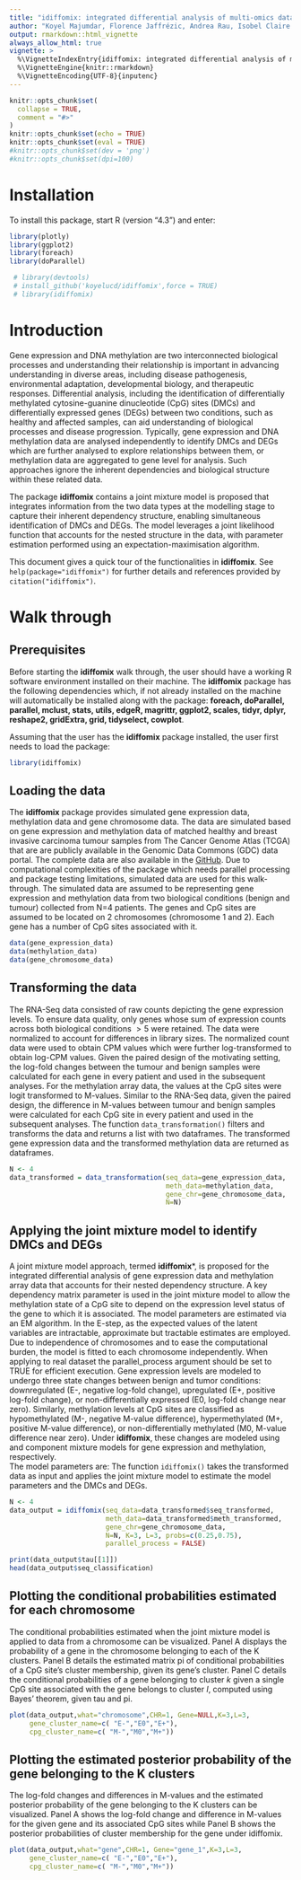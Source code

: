 ```yaml
---
title: "idiffomix: integrated differential analysis of multi-omics data using a joint mixture model"
author: "Koyel Majumdar, Florence Jaffrézic, Andrea Rau, Isobel Claire Gormley, Thomas Brendan Murphy"
output: rmarkdown::html_vignette
always_allow_html: true
vignette: >
  %\VignetteIndexEntry{idiffomix: integrated differential analysis of multi-omics data using a joint mixture model}
  %\VignetteEngine{knitr::rmarkdown}
  %\VignetteEncoding{UTF-8}{inputenc}
---
```


```r
knitr::opts_chunk$set(
  collapse = TRUE,
  comment = "#>"
)
knitr::opts_chunk$set(echo = TRUE)
knitr::opts_chunk$set(eval = TRUE)
#knitr::opts_chunk$set(dev = 'png')
#knitr::opts_chunk$set(dpi=100)
```

# Installation
To install this package, start R (version "4.3") and enter:

```r
library(plotly)
library(ggplot2)
library(foreach)
library(doParallel)

 # library(devtools)
 # install_github('koyelucd/idiffomix',force = TRUE)
 # library(idiffomix)
```

# Introduction

Gene expression and DNA methylation are two interconnected biological processes and understanding their relationship is important in advancing understanding in diverse areas, including disease pathogenesis, environmental adaptation, developmental biology, and therapeutic responses. Differential analysis, including the identification of differentially methylated cytosine-guanine dinucleotide (CpG) sites (DMCs) and differentially expressed genes (DEGs) between two conditions, such as healthy and affected samples, can aid understanding of biological processes and disease progression. Typically, gene expression and DNA methylation data 
are analysed independently to identify DMCs and DEGs which are further analysed to explore relationships between them, or methylation data are aggregated to gene level for analysis. Such approaches ignore the inherent dependencies and biological structure within these related data. 

The package **idiffomix** contains a joint mixture model is proposed that integrates information from the two data types at the modelling stage to capture their inherent dependency structure, enabling simultaneous identification of DMCs and DEGs. The model leverages a joint likelihood function that accounts for the nested structure in the data, with parameter estimation performed using an expectation-maximisation algorithm.

This document gives a quick tour of the functionalities in **idiffomix**. See `help(package="idiffomix")` for further details and references provided by `citation("idiffomix")`.

# Walk through

## Prerequisites
Before starting the **idiffomix** walk through, the user should have a working R software environment installed on their machine. The **idiffomix** package has the following dependencies which, if not already installed on the machine will automatically be installed along with the package: **foreach, doParallel, parallel, mclust, stats, utils, edgeR, magrittr, ggplot2, scales, tidyr, dplyr, reshape2, gridExtra, grid, tidyselect, cowplot**.

Assuming that the user has the **idiffomix** package installed, the user first needs to load the package:

```r
library(idiffomix)
```

## Loading the data
The **idiffomix** package provides simulated gene expression data, methylation data and gene chromosome data. The data are simulated based on gene expression and methylation data of matched healthy and breast invasive carcinoma tumour samples from The Cancer Genome Atlas (TCGA) that are are publicly available in the Genomic Data Commons (GDC) data portal. The complete data are also available in the [GitHub](https://github.com/koyelucd/idiffomix). Due to computational complexities of the package which needs parallel processing and package testing limitations, simulated data are used for this walk-through. The simulated data are assumed to be representing gene expression and methylation data from two biological conditions (benign and tumour) collected from N=4 patients. The genes and CpG sites are assumed to be located on 2 chromosomes (chromosome 1 and 2). Each gene has a number of CpG sites associated with it. 

```r
data(gene_expression_data)
data(methylation_data)
data(gene_chromosome_data)
```

## Transforming the data
The RNA-Seq data consisted of raw counts depicting the gene expression levels. To ensure data quality, only genes whose sum of expression counts across both biological conditions $> 5$ were retained. The data were normalized to account for 
differences in library sizes. The normalized count data were used to obtain CPM values which were further log-transformed to obtain log-CPM values. Given the paired design of the motivating setting, the log-fold changes between the tumour and benign samples were calculated for each gene in every patient and used in the subsequent analyses. For the methylation array data, the \textit{beta} values at the CpG sites were logit transformed to M-values. Similar to the RNA-Seq data, given the paired design, the difference in M-values
between tumour and benign samples were calculated for each CpG site in every patient and used in the subsequent analyses. The function `data_transformation()` filters and transforms the data and returns a list with two dataframes. The transformed gene expression data and the transformed methylation data are returned as dataframes.

```r
N <- 4
data_transformed = data_transformation(seq_data=gene_expression_data,
                                       meth_data=methylation_data,
                                       gene_chr=gene_chromosome_data,
                                       N=N)
```

## Applying the joint mixture model to identify DMCs and DEGs
A joint mixture model approach, termed **idiffomix***, is proposed for the integrated differential analysis of gene expression data and methylation array data that accounts for their nested dependency structure. A key dependency matrix parameter is used in the joint mixture model to allow the methylation state of a CpG site
to depend on the expression level status of the gene to which it is associated. The model parameters are estimated via an EM algorithm. In the E-step, as the expected values of the latent variables  are intractable, approximate but tractable estimates are employed. Due to independence of chromosomes and to ease the computational burden, the model is fitted to each chromosome independently. When applying to real dataset the parallel_process argument should be set to TRUE for efficient execution.
Gene expression levels are modeled to undergo three state changes between benign and tumor conditions: downregulated (E-, negative log-fold change), upregulated (E+, positive log-fold change), or non-differentially expressed (E0, log-fold change near zero). Similarly, methylation levels at CpG sites are classified as hypomethylated (M-, negative M-value difference), hypermethylated (M+, positive M-value difference), or non-differentially methylated (M0, M-value difference near zero).  Under **idiffomix**, these changes are modeled using \emph{K = 3} and \emph{L = 3} component mixture models for gene expression and methylation, respectively.  
The model parameters are: 
\itemize{
\item tau - The proportion of genes belonging to K clusters.
\item pi - A matrix containing the probability of a CpG site belonging to cluster \emph{l}, given its associated associated gene belongs to cluster \emph{k}.
\item mu - The mean for each component of the gene expression data. If there is more than one component, this is a matrix whose \emph{k}th column is the mean of the \emph{k}th component of the mixture model.
\item sigma - The variance for each component of the gene expression data.
\item lambda - The mean for each component of the methylation data. If there is more than one component, this is a matrix whose \emph{l}th column is the mean of the \emph{l}th component of the mixture model.
\item rho - The variance for each component of the methylation data.
\item U - A dataframe containing the posterior probabilities of genes belonging to the \emph{K = 3} clusters.
\item V - A dataframe containing the posterior probabilities of CpG sites belonging to the \emph{L = 3} clusters.
}
The function `idiffomix()` takes the transformed data as input and applies the joint mixture model to estimate the model parameters and the DMCs and DEGs.

```r
N <- 4
data_output = idiffomix(seq_data=data_transformed$seq_transformed,
                        meth_data=data_transformed$meth_transformed,
                        gene_chr=gene_chromosome_data,
                        N=N, K=3, L=3, probs=c(0.25,0.75),
                        parallel_process = FALSE)

print(data_output$tau[[1]])
head(data_output$seq_classification)
```
## Plotting the conditional probabilities estimated for each chromosome
The conditional probabilities estimated when the joint mixture model is applied to data from a chromosome can be visualized.
Panel A displays the probability of a gene in the chromosome belonging to each of the K clusters.
Panel B details the estimated matrix pi of conditional probabilities of a CpG site's cluster membership, given its gene's cluster.
Panel C details the conditional probabilities of a gene belonging to cluster $k$ given a single CpG site associated with the gene belongs to cluster $l$, computed using Bayes' theorem, given tau and pi.

```r
plot(data_output,what="chromosome",CHR=1, Gene=NULL,K=3,L=3,
     gene_cluster_name=c( "E-","E0","E+"),
     cpg_cluster_name=c( "M-","M0","M+"))
```
## Plotting the estimated posterior probability of the gene belonging to the K clusters
The log-fold changes and differences in M-values and the estimated posterior probability of the gene belonging to the K clusters can be visualized.
Panel A shows the log-fold change and difference in M-values for the given gene and its associated CpG sites while Panel B shows the posterior probabilities of cluster membership for the gene under idiffomix.

```r
plot(data_output,what="gene",CHR=1, Gene="gene_1",K=3,L=3,
     gene_cluster_name=c( "E-","E0","E+"),
     cpg_cluster_name=c( "M-","M0","M+"))
```

